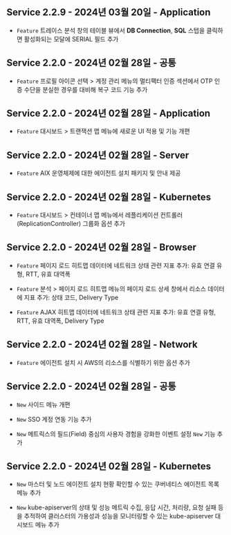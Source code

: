 ## Service 2.2.9​ - 2024년 03월 20일 - Application​

- <code class="Feature">Feature</code> <span class="uitext">트레이스 분석</span> 창의 <span class="uitext">테이블 뷰</span>에서 <b>DB Connection</b>, <b>SQL</b> 스텝을 클릭하면 활성화되는 모달에 <span class="uitext">SERIAL</span> 필드 추가

## Service 2.2.0​ - 2024년 02월 28일 - 공통​

- <code class="Feature">Feature</code> 프로필 아이콘 선택 &gt; <span class="uitext">계정 관리</span> 메뉴의 <span class="uitext">멀티팩터 인증</span> 섹션에서 OTP 인증 수단을 분실한 경우를 대비해 <span class="uitext">복구 코드</span> 기능 추가

## Service 2.2.0​ - 2024년 02월 28일 - Application​

- <code class="Feature">Feature</code> <span class="uitext">대시보드</span> &gt; <span class="uitext">트랜잭션 맵</span> 메뉴에 새로운 UI 적용 및 기능 개편

## Service 2.2.0​ - 2024년 02월 28일 - Server​

- <code class="Feature">Feature</code> AIX 운영체제에 대한 에이전트 설치 패키지 및 안내 제공

## Service 2.2.0​ - 2024년 02월 28일 - Kubernetes​

- <code class="Feature">Feature</code> <span class="uitext">대시보드</span> &gt; <span class="uitext">컨테이너 맵</span> 메뉴에서 레플리케이션 컨트롤러(ReplicationController) 그룹화 옵션 추가

## Service 2.2.0​ - 2024년 02월 28일 - Browser​

- <code class="Feature">Feature</code> 페이지 로드 히트맵 데이터에 네트워크 상태 관련 지표 추가: <span class="uitext">유효 연결 유형</span>, <span class="uitext">RTT</span>, <span class="uitext">유효 대역폭</span>

- <code class="Feature">Feature</code> <span class="uitext">분석</span> &gt; <span class="uitext">페이지 로드 히트맵</span> 메뉴의 <span class="uitext">페이지 로드</span> <span class="uitext">상세</span> 창에서 리소스 데이터에 지표 추가: <span class="uitext">상태 코드</span>, <span class="uitext">Delivery Type</span>

- <code class="Feature">Feature</code> AJAX 히트맵 데이터에 네트워크 상태 관련 지표 추가: <span class="uitext">유효 연결 유형</span>, <span class="uitext">RTT</span>, <span class="uitext">유효 대역폭</span>, <span class="uitext">Delivery Type</span>

## Service 2.2.0​ - 2024년 02월 28일 - Network​

- <code class="Feature">Feature</code> 에이전트 설치 시 AWS의 리소스를 식별하기 위한 옵션 추가

## Service 2.2.0​ - 2024년 02월 28일 - 공통​

- <code class="New">New</code> 사이드 메뉴 개편

- <code class="New">New</code> SSO 계정 연동 기능 추가

- <code class="New">New</code> 메트릭스의 필드(Field) 중심의 사용자 경험을 강화한 <span class="uitext">이벤트 설정</span> <code class="newfunc">New</code> 기능 추가

## Service 2.2.0​ - 2024년 02월 28일 - Kubernetes​

- <code class="New">New</code> 마스터 및 노드 에이전트 설치 현황 확인할 수 있는 <span class="uitext">쿠버네티스 에이전트 목록</span> 메뉴 추가

- <code class="New">New</code> kube-apiserver의 상태 및 성능 메트릭 수집, 응답 시간, 처리량, 요청 실패 등을 추적하여 클러스터의 가용성과 성능을 모니터링할 수 있는 <span class="uitext">kube-apiserver 대시보드</span> 메뉴 추가


